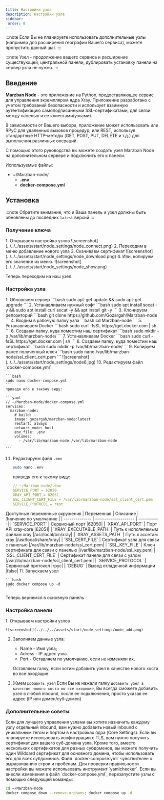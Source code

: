 ```yaml
---
title: Настройки узла
description: Настройки узла
sidebar:
 order: 8
---
```


:::note
Если Вы не планируете использовать дополнительные узлы (например для расширения географии Вашего сервиса), можете пропустить данный шаг.
:::

:::note
Узел - продолжение вашего сервиса и расширение существующей, центральной панели, дублировать установку панели на сервер узла не нужно.
:::

## Введение
**Marzban Node** - это приложение на Python, предоставляющее сервис для управления экземпляром ядра Xray.
Приложение разработано с учетом требований безопасности и использует взаимную аутентификацию самоподписанными SSL-сертификатами, для связи между панелью и ее клиентами(узлами). 

В зависимости от Вашего выбора, приложение может использовать или RPyC для удаленных вызовов процедур, или REST, используя стандартные HTTP-методы (GET, POST, PUT, DELETE и т.д.) для выполнения различных операций.

С помощью этого руководства вы можете создать узел Marzban Node на дополнительном сервере и подключить его к панели. 


Используемые файлы:
<FileTree>

- ~/Marzban-node/
    - **.env**
    - **docker-compose.yml**
</FileTree>


## Установка
:::note
Обратите внимание, что и Ваша панель и узел должны быть обновлены до последних `latest` версий 
:::
### Получение ключа

<Steps>
1. Открываем настройка узлов 
  ![screenshot](../../../assets/start/node_settings/node_connect.png)
2. Переходим в меню добавление нового узла
3. Скачиваем сертификат    
  ![screenshot](../../../assets/start/node_settings/node_download.png)
4. Или, копируем его значение из меню.
  ![screenshot](../../../assets/start/node_settings/node_show.png)
</Steps>

Теперь переходим на наш узел. 

### Настройка узла

<Steps>
1. Обновляем сервер 
    ```bash
    sudo apt-get update && sudo apt-get upgrade
    ```
2. Устанавливаем нужный софт
    ```bash
    sudo apt install socat -y && sudo apt install curl socat -y && apt install git -y
    ```
3. Клонируем репозиторий    
    ```bash
    git clone https://github.com/Gozargah/Marzban-node
    ```
4. Входим в рабочую папку узла
    ```bash
    cd Marzban-node
    ```
5. Устанавливаем Docker
    ```bash
    sudo curl -fsSL https://get.docker.com | sh
    ```
6. Создаем папку, куда поместим наш сертификат
    ```bash
    sudo mkdir -p /var/lib/marzban-node/
    ```
7. Устанавливаем Docker
    ```bash
    sudo curl -fsSL https://get.docker.com | sh
    ```
8. Создаем папку, куда поместим наш сертификат
    ```bash
    sudo mkdir -p /var/lib/marzban-node/
    ```
9. Копируем ранее полученный ключ
    ```bash
    sudo nano /var/lib/marzban-node/ssl_client_cert.pem
    ```
    ![screenshot](../../../assets/start/node_settings/node6.jpg)      
10. Редактируем файл `docker-compose.yml`

    ```bash
    sudo nano docker-compose.yml
    ```   
    приведя его к такому виду:

    ```yaml
    // ~/Marzban-node/docker-compose.yml
    services:
      marzban-node:
        # build: .
        image: gozargah/marzban-node:latest
        restart: always
        network_mode: host
        env_file: .env
        volumes:
          - /var/lib/marzban-node:/var/lib/marzban-node

    ```
11. Редактируем файл `.env`

    ```bash
    sudo nano .env
    ```   
    приведя его к такому виду:

    ```yaml
    // ~/Marzban-node/.env
    SERVICE_PORT = 62050
    XRAY_API_PORT = 62051
    SSL_CLIENT_CERT_FILE = /var/lib/marzban-node/ssl_client_cert.pem
    SERVICE_PROTOCOL = rest

    ```
</Steps>
Доступные переменные окружения
| Переменная     | Описание  | Значение по умолчанию |
| -------------- | -------------------- | -----------|
| `SERVICE_PORT`  | Сервисный порт |62050|
| `XRAY_API_PORT`   | Порт API xray-core         |62051|
| `XRAY_EXECUTABLE_PATH` | Путь к исполняемым файлам xray    |/usr/local/bin/xray|
| `XRAY_ASSETS_PATH`  | Путь к ассетам xray        |/usr/local/share/xray|
| `SSL_CERT_FILE` | Сертификат узла для связи с панелью            |/var/lib/marzban-node/ssl_cert.pem|
| `SSL_KEY_FILE`  | Ключ сертификата для связи с панелью   |/var/lib/marzban-node/ssl_key.pem|
| `SSL_CLIENT_CERT_FILE`  | Сертификат панели для связи с узлом   |/var/lib/marzban-node/ssl_client_cert.pem|
| `SERVICE_PROTOCOL`  | Сервисный протокол   |rpyc|
| `DEBUG`  | Вывод отладочной информации   |false|
<Steps>
11. Запускаем узел

    ```bash
    sudo docker compose up -d
    ```
</Steps>


Теперь вернемся в основную панель

### Настройка панели 
<Steps>
1. Открываем настройки узлов

    ![screenshot](../../../assets/start/node_settings/node_add.png)
2. Заполняем данные узла:

    * Name - Имя узла;
    * Adress - IP адрес узла.
    * Port - Оставляем по умолчанию, если не изменяли их.

    Оставляем галку, если хотим добавить узел в качестве нового хоста во все входящие
3. Жмем `Добавить узел`
    Если Вы не нажали галку `добавить узел в качестве нового хоста во все входящие`, Вы всегда сможете добавить узел в любой inbound, после ее подключения, просто указав ее адрес (IP или домен/суб-домен)
</Steps>

### Дополнительные советы

  <Card title="Совет 1" icon="star">
Если для лучшего управления узлами вы хотите назначить каждому узлу отдельный inbound, вам нужно добавить новый inbound с уникальным тегом и портом в настройках ядра (Core Settings).
  </Card>
    <Card title="Совет 2" icon="star">
Если вы планируете использовать конфигурации с TLS, вам нужно получить сертификат для вашего суб-домена узла. Кроме того, вместо нескольких сертификатов для разных субдоменов, вы можете получить один Wildcard сертификат для основного домена, чтобы использовать его для всех субдоменов.

  </Card>
    <Card title="Совет 3" icon="star">
Файл `docker-compose.yml` чувствителен к выравниванию строк и пробелам. Для проверки правильности настройки вы можете использовать инструмент `yamlchecker`.
  </Card>
    <Card title="Совет 4" icon="star">
Если вы внесли изменения в файл `docker-compose.yml`, перезапустите узлы с помощью следующей команды:

```bash
cd ~/Marzban-node
docker compose down --remove-orphans; docker compose up -d
```
  </Card>